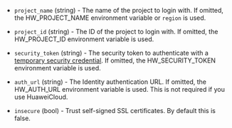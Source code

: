 <!-- Code generated from the comments of the AccessConfig struct in builder/ecs/access_config.go; DO NOT EDIT MANUALLY -->

- `project_name` (string) - The name of the project to login with.
  If omitted, the HW_PROJECT_NAME environment variable or `region` is used.

- `project_id` (string) - The ID of the project to login with.
  If omitted, the HW_PROJECT_ID environment variable is used.

- `security_token` (string) - The security token to authenticate with a
  [temporary security credential](https://support.huaweicloud.com/intl/en-us/iam_faq/iam_01_0620.html).
  If omitted, the HW_SECURITY_TOKEN environment variable is used.

- `auth_url` (string) - The Identity authentication URL.
  If omitted, the HW_AUTH_URL environment variable is used.
  This is not required if you use HuaweiCloud.

- `insecure` (bool) - Trust self-signed SSL certificates.
  By default this is false.

<!-- End of code generated from the comments of the AccessConfig struct in builder/ecs/access_config.go; -->
